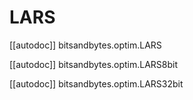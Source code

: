 # LARS

[[autodoc]] bitsandbytes.optim.LARS

[[autodoc]] bitsandbytes.optim.LARS8bit

[[autodoc]] bitsandbytes.optim.LARS32bit
